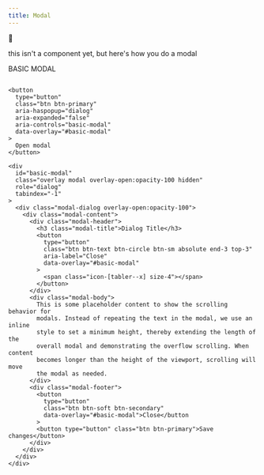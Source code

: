 ```yaml
---
title: Modal
---
```

🚜



this isn't a component yet, but here's how you do a modal


BASIC MODAL
```

<button
  type="button"
  class="btn btn-primary"
  aria-haspopup="dialog"
  aria-expanded="false"
  aria-controls="basic-modal"
  data-overlay="#basic-modal"
>
  Open modal
</button>

<div
  id="basic-modal"
  class="overlay modal overlay-open:opacity-100 hidden"
  role="dialog"
  tabindex="-1"
>
  <div class="modal-dialog overlay-open:opacity-100">
    <div class="modal-content">
      <div class="modal-header">
        <h3 class="modal-title">Dialog Title</h3>
        <button
          type="button"
          class="btn btn-text btn-circle btn-sm absolute end-3 top-3"
          aria-label="Close"
          data-overlay="#basic-modal"
        >
          <span class="icon-[tabler--x] size-4"></span>
        </button>
      </div>
      <div class="modal-body">
        This is some placeholder content to show the scrolling behavior for
        modals. Instead of repeating the text in the modal, we use an inline
        style to set a minimum height, thereby extending the length of the
        overall modal and demonstrating the overflow scrolling. When content
        becomes longer than the height of the viewport, scrolling will move
        the modal as needed.
      </div>
      <div class="modal-footer">
        <button
          type="button"
          class="btn btn-soft btn-secondary"
          data-overlay="#basic-modal">Close</button
        >
        <button type="button" class="btn btn-primary">Save changes</button>
      </div>
    </div>
  </div>
</div>
```
